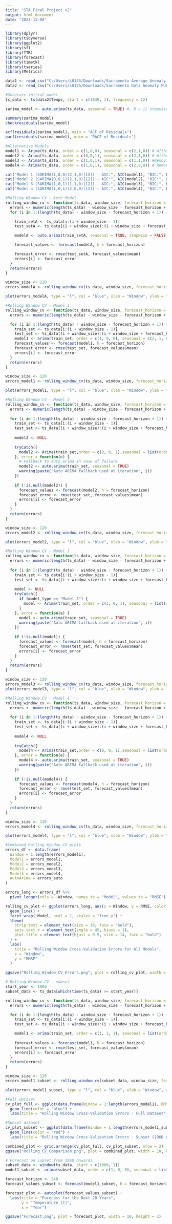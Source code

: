---
title: "STA Final Project v2"
output: html_document
date: "2024-12-08"
---
```{r}
library(dplyr)
library(tidyverse)
library(ggplot2)
library(sf)
library(TTR)
library(forecast)
library(timetk)
library(tseries)
library(Metrics)
```

```{r}
data1 <- read_csv("C:/Users/L0145/Downloads/Sacramento Average Anomaly.csv")
data2 <- read_csv("C:/Users/L0145/Downloads/Sacramento Data Anomaly FULL.csv")
```

```{r}
#Generate initial model
ts_data <- ts(data2$Temps, start = c(1849, 1), frequency = 12)

sarima_model <- auto.arima(ts_data, seasonal = TRUE) #, D = 1) stepwise = FALSE, approximation = FALSE)

summary(sarima_model)
checkresiduals(sarima_model)
```

```{r}
acf(residuals(sarima_model), main = "ACF of Residuals")
pacf(residuals(sarima_model), main = "PACF of Residuals")
```

```{r}
#Alternative Models
model1 <- Arima(ts_data, order = c(1,0,0), seasonal = c(2,1,0)) # WIthout MA
model2 <- Arima(ts_data, order = c(0,0,1), seasonal = c(2,1,0)) # Without AR
model3 <- Arima(ts_data, order = c(1,0,1), seasonal = c(1,1,0)) #Removing 1 AR
model4 <- Arima(ts_data, order = c(1,0,1), seasonal = c(2,0,0)) # Removing DIfferencing

cat("Model 1 (SARIMA(1,0,0)(2,1,0)[12]) - AIC:", AIC(model1), "BIC:", BIC(model1), "\n")
cat("Model 2 (SARIMA(0,0,1)(2,1,0)[12]) - AIC:", AIC(model2), "BIC:", BIC(model2), "\n")
cat("Model 3 (SARIMA(1,0,1)(1,1,0)[12]) - AIC:", AIC(model3), "BIC:", BIC(model3), "\n")
cat("Model 4 (SARIMA(1,0,1)(2,0,0)[12]) - AIC:", AIC(model4), "BIC:", BIC(model4), "\n")
```

```{r}
#Rolling Window CV - Auto Model
rolling_window_cv <- function(ts_data, window_size, forecast_horizon = 12) {
  errors <- numeric(length(ts_data) - window_size - forecast_horizon + 1)
  for (i in 1:(length(ts_data) - window_size - forecast_horizon + 1)) {

    train_setA <- ts_data[i:(i + window_size - 1)]
    test_setA <- ts_data[(i + window_size):(i + window_size + forecast_horizon - 1)]

    modelA <- auto.arima(train_setA, seasonal = TRUE, stepwise = FALSE, approximation = FALSE)

    forecast_values <- forecast(modelA, h = forecast_horizon)

    forecast_error <- rmse(test_setA, forecast_values$mean)
    errors[i] <- forecast_error
  }
  return(errors)
}

window_size <- 120
errors_modelA <- rolling_window_cv(ts_data, window_size, forecast_horizon = 12)

plot(errors_modelA, type = "l", col = "blue", xlab = "Window", ylab = "RMSE", main = "Rolling Window Cross-Validation Errors")
```

```{r}
#Rolling Window CV - Model 1
rolling_window_cv <- function(ts_data, window_size, forecast_horizon = 12) {
  errors <- numeric(length(ts_data) - window_size - forecast_horizon + 1)

  for (i in 1:(length(ts_data) - window_size - forecast_horizon + 1)) {
    train_set <- ts_data[i:(i + window_size - 1)]
    test_set <- ts_data[(i + window_size):(i + window_size + forecast_horizon - 1)]
    model1 <- arima(train_set, order = c(1, 0, 0), seasonal = c(2, 1, 0))
    forecast_values <- forecast(model1, h = forecast_horizon)
    forecast_error <- rmse(test_set, forecast_values$mean)
    errors[i] <- forecast_error
  }
  return(errors)
}

window_size <- 120
errors_model1 <- rolling_window_cv(ts_data, window_size, forecast_horizon = 12)

plot(errors_model1, type = "l", col = "blue", xlab = "Window", ylab = "RMSE", main = "Rolling Window Cross-Validation Errors")
```

```{r}
#Rolling Window CV - Model 2
rolling_window_cv <- function(ts_data, window_size, forecast_horizon = 24) {
  errors <- numeric(length(ts_data) - window_size - forecast_horizon + 1)
  
  for (i in 1:(length(ts_data) - window_size - forecast_horizon + 1)) {
    train_set <- ts_data[i:(i + window_size - 1)]
    test_set <- ts_data[(i + window_size):(i + window_size + forecast_horizon - 1)]
    
    model2 <- NULL
    
    tryCatch({
      model2 <- Arima(train_set,order = c(0, 0, 1),seasonal = list(order = c(2, 1, 0), period = 12), method = "ML")
    }, error = function(e) {
      # Fallback to auto.arima in case of failure
      model2 <- auto.arima(train_set, seasonal = TRUE)
      warning(paste("Auto ARIMA fallback used at iteration", i))
    })
    
    if (!is.null(model2)) {
      forecast_values <- forecast(model2, h = forecast_horizon)
      forecast_error <- rmse(test_set, forecast_values$mean)
      errors[i] <- forecast_error
    }
  }
  return(errors)
}

window_size <- 120
errors_model2 <- rolling_window_cv(ts_data, window_size, forecast_horizon = 12)

plot(errors_model2, type = "l", col = "blue", xlab = "Window", ylab = "RMSE", main = "Rolling Window Cross-Validation Errors - Model 2")
```

```{r}
#Rolling Window CV - Model 3
rolling_window_cv <- function(ts_data, window_size, forecast_horizon = 12, model_type = "Model 3") {
  errors <- numeric(length(ts_data) - window_size - forecast_horizon + 1)
  
  for (i in 1:(length(ts_data) - window_size - forecast_horizon + 1)) {
    train_set <- ts_data[i:(i + window_size - 1)]
    test_set <- ts_data[(i + window_size):(i + window_size + forecast_horizon - 1)]
    
    model <- NULL
    tryCatch({
      if (model_type == "Model 3") {
        model <- Arima(train_set, order = c(1, 0, 1), seasonal = list(order = c(1, 1, 0), period = 12))
      }
    }, error = function(e) {
      model <- auto.arima(train_set, seasonal = TRUE)
      warning(paste("Auto ARIMA fallback used at iteration", i))
    })
    
    if (!is.null(model)) {
      forecast_values <- forecast(model, h = forecast_horizon)
      forecast_error <- rmse(test_set, forecast_values$mean)
      errors[i] <- forecast_error
    }
  }
  return(errors)
}

window_size <- 120
errors_model3 <- rolling_window_cv(ts_data, window_size, forecast_horizon = 12, model_type = "Model 3")
plot(errors_model3, type = "l", col = "blue", xlab = "Window", ylab = "RMSE", main = "Rolling Window Errors - Model 3")
```

```{r}
#Rolling Window CV - Model 4
rolling_window_cv <- function(ts_data, window_size, forecast_horizon = 12) {
  errors <- numeric(length(ts_data) - window_size - forecast_horizon + 1)
  
  for (i in 1:(length(ts_data) - window_size - forecast_horizon + 1)) {
    train_set <- ts_data[i:(i + window_size - 1)]
    test_set <- ts_data[(i + window_size):(i + window_size + forecast_horizon - 1)]
    
    model4 <- NULL
    
    tryCatch({
      model4 <- Arima(train_set,order = c(0, 0, 1),seasonal = list(order = c(2, 1, 0), period = 12),method = "ML")
    }, error = function(e) {
      model4 <- auto.arima(train_set, seasonal = TRUE)
      warning(paste("Auto ARIMA fallback used at iteration", i))
    })
    
    if (!is.null(model4)) {
      forecast_values <- forecast(model4, h = forecast_horizon)
      forecast_error <- rmse(test_set, forecast_values$mean)
      errors[i] <- forecast_error
    }
  }
  return(errors)
}

window_size <- 120
errors_model4 <- rolling_window_cv(ts_data, window_size, forecast_horizon = 12)

plot(errors_model4, type = "l", col = "blue", xlab = "Window", ylab = "RMSE", main = "Rolling Window Cross-Validation Errors - Model 4")
```

```{r}
#Combined Rolling Window CV plots
errors_df <- data.frame(
  Window = 1:length(errors_model1),
  Model1 = errors_model1,
  Model2 = errors_model2,
  Model3 = errors_model3,
  Model4 = errors_model4,
  AutoArima = errors_auto
)

errors_long <- errors_df %>%
  pivot_longer(cols = -Window, names_to = "Model", values_to = "RMSE")

rolling_cv_plot <- ggplot(errors_long, aes(x = Window, y = RMSE, color = Model)) +
  geom_line() +
  facet_wrap(~Model, ncol = 1, scales = "free_y") +
  theme(
    strip.text = element_text(size = 10, face = "bold"),
    axis.text.x = element_text(angle = 45, hjust = 1),
    plot.title = element_text(hjust = 0.5, size = 14, face = "bold")
  ) +
  labs(
    title = "Rolling Window Cross-Validation Errors for All Models",
    x = "Window",
    y = "RMSE"
  )

ggsave("Rolling_Window_CV_Errors.png", plot = rolling_cv_plot, width = 20, height = 12)
```

```{r}
# Rolling Window CV - subset
start_year <- 1960
subset_data <- ts_data[which(time(ts_data) >= start_year)]

rolling_window_cv <- function(ts_data, window_size, forecast_horizon = 12) {
  errors <- numeric(length(ts_data) - window_size - forecast_horizon + 1)

  for (i in 1:(length(ts_data) - window_size - forecast_horizon + 1)) {
    train_set <- ts_data[i:(i + window_size - 1)]
    test_set <- ts_data[(i + window_size):(i + window_size + forecast_horizon - 1)]

    model1 <- arima(train_set, order = c(1, 1, 1), seasonal = list(order = c(0, 1, 1), period = 12))
    
    forecast_values <- forecast(model1, h = forecast_horizon)
    forecast_error <- rmse(test_set, forecast_values$mean)
    errors[i] <- forecast_error
  }
  return(errors)
}

window_size <- 120
errors_model1_subset <- rolling_window_cv(subset_data, window_size, forecast_horizon = 12)

plot(errors_model1_subset, type = "l", col = "blue", xlab = "Window", ylab = "RMSE", main = "Rolling Window Cross-Validation Errors for Model 1 (Subset from 1960)")
```

```{r}
#Full dataset
cv_plot_full <- ggplot(data.frame(Window = 1:length(errors_model1), RMSE = errors_model1), aes(x = Window, y = RMSE)) +
  geom_line(color = "blue") +
  labs(title = "Rolling Window Cross-Validation Errors - Full Dataset", x = "Window", y = "RMSE")

#Subset dataset
cv_plot_subset <- ggplot(data.frame(Window = 1:length(errors_model1_subset), RMSE = errors_model1_subset), aes(x = Window, y = RMSE)) +
  geom_line(color = "red") +
  labs(title = "Rolling Window Cross-Validation Errors - Subset (1960 onwards)", x = "Window", y = "RMSE")

combined_plot <- grid.arrange(cv_plot_full, cv_plot_subset, nrow = 2)
ggsave("Rolling_CV_Comparison.png", plot = combined_plot, width = 10, height = 4)
```

```{r}
# Forecast on subset from 1960 onwards
subset_data <- window(ts_data, start = c(1960, 1))
model1_subset <- arima(subset_data, order = c(1, 0, 0), seasonal = list(order = c(2, 1, 0), period = 12))

forecast_horizon <- 240
forecast_values_subset <- forecast(model1_subset, h = forecast_horizon)

forecast_plot <- autoplot(forecast_values_subset) + 
  labs(title = "Forecast for the Next 20 Years", 
       y = "Temperature (C)", 
       x = "Year")

ggsave("Forecast.png", plot = forecast_plot, width = 10, height = 3)
```

